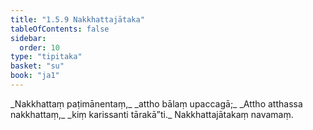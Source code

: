 ```yaml
---
title: "1.5.9 Nakkhattajātaka"
tableOfContents: false
sidebar:
  order: 10
type: "tipitaka"
basket: "su"
book: "ja1"
---
```



<DynamicBreadcrumb />

<Division number="49" book="ja1">

<Paragraph number="106" type="verses" book="ja1">
_Nakkhattaṃ paṭimānentaṃ,_  
_attho bālaṃ upaccagā;_  
_Attho atthassa nakkhattaṃ,_  
_kiṃ karissanti tārakā”ti._  


</Paragraph>
</Division>

<Paragraph number="107" type="center" book="ja1">
Nakkhattajātakaṃ navamaṃ.
</Paragraph>